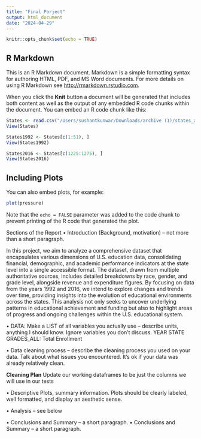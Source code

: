 ```yaml
---
title: "Final Porject"
output: html_document
date: "2024-04-29"
---
```


```r
knitr::opts_chunk$set(echo = TRUE)
```

## R Markdown

This is an R Markdown document. Markdown is a simple formatting syntax for authoring HTML, PDF, and MS Word documents. For more details on using R Markdown see <http://rmarkdown.rstudio.com>.

When you click the **Knit** button a document will be generated that includes both content as well as the output of any embedded R code chunks within the document. You can embed an R code chunk like this:

```r
States <- read.csv("/Users/sushantkunwar/Downloads/archive (1)/states_all_extended.csv")
View(States)
```


```r
States1992 <- States[c(1:51), ]
View(States1992)

States2016 <- States[c(1225:1275), ]
View(States2016)
```


## Including Plots

You can also embed plots, for example:

```r
plot(pressure)
```

Note that the `echo = FALSE` parameter was added to the code chunk to prevent printing of the R code that generated the plot.


Sections of the Report
• Introduction (Background, motivation) – not more than a short paragraph.

In this project, we aim to analyze a comprehensive dataset that encapsulates various dimensions of U.S. education data, consolidating financial, demographic, and academic performance indicators at the state level into a single accessible format. The dataset, drawn from multiple authoritative sources, includes detailed breakdowns by race, gender, and grade level, alongside revenue and expenditure figures. By focusing on data from the years 1992 and 2016, we intend to explore changes and trends over time, providing insights into the evolution of educational environments across the states. This analysis not only seeks to uncover underlying patterns in educational achievement and funding but also to highlight areas of progress and ongoing challenges within the U.S. educational system.

• DATA: Make a LIST of all variables you actually use – describe units, anything I should
know. Ignore variables you don’t discuss.
YEAR
STATE
GRADES_ALL: Total Enrollment

• Data cleaning process – describe the cleaning process you used on your data. Talk
about what issues you encountered. It’s ok if your data was already relatively clean.

**Cleaning Plan**
Update our working dataframes to be just the columns we will use in our tests

• Descriptive Plots, summary information. Plots should be clearly labeled, well formatted,
and display an aesthetic sense.

• Analysis – see below

• Conclusions and Summary – a short paragraph.
• Conclusions and Summary – a short paragraph.

